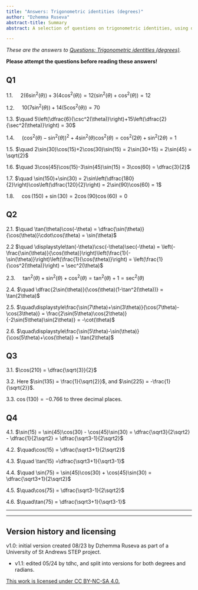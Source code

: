 ```yaml
---
title: "Answers: Trigonometric identities (degrees)"
author: "Dzhemma Ruseva"
abstract-title: Summary
abstract: A selection of questions on trigonometric identities, using degrees to measure angles.

---
```


*These are the answers to [Questions: Trigonometric identities (degrees)](../questions/qs-trigonometricidentities-degrees.qmd).*

**Please attempt the questions before reading these answers!**


## Q1 {-}

1.1.  $\quad 2(6\sin^2(\theta))+3(4\cos^2(\theta)) = 12(\sin^2(\theta)+\cos^2(\theta)) = 12$

1.2.  $\quad 10(7\sin^2(\theta))+14(5\cos^2(\theta)) = 70$

1.3.  $\quad 5\left(\dfrac{6}{\csc^2(\theta)}\right)+15\left(\dfrac{2}{\sec^2(\theta)}\right) = 30$

1.4.  $\quad (\cos^2(\theta)-\sin^2(\theta))^2 + 4\sin^2(\theta)\cos^2(\theta) = \cos^2(2\theta) + \sin^2(2\theta) = 1$

<!-- 1.5.  $\ \quad7\cos(90-\theta)\sin(\theta)+7\sin(90-\theta)\cos(\theta)$ -->

<!-- **Answer:** $\ 7\cos(90-\theta)\sin(\theta)+7\sin(90-\theta)\cos(\theta) = 7\sin^2(\theta) + 7\cos^2(\theta) = 7$ -->

<!-- 1.6.  $\ \quad6\sin(\theta+2\pi)\sin(\theta+4\pi)+6\cos(\theta-2\pi)\cos(\theta-4\pi)$ -->

<!-- **Answer:** $\ 6\sin(\theta+2\pi)\sin(\theta+4\pi)+6\cos(\theta-2\pi)\cos(\theta-4\pi) = 6\sin^2(\theta) + 6\cos^2(\theta) = 6$ -->

1.5.  $\quad 2\sin(30)\cos(15)+2\cos(30)\sin(15) = 2\sin(30+15) = 2\sin(45) = \sqrt{2}$

1.6.  $\quad 3\cos(45)\cos(15)-3\sin(45)\sin(15) = 3\cos(60) = \dfrac{3}{2}$

1.7.  $\quad \sin(150)+\sin(30) = 2\sin\left(\dfrac{180}{2}\right)\cos\left(\dfrac{120}{2}\right) = 2\sin(90)\cos(60) = 1$ 

1.8. $\quad \cos(150)+\sin(30) = 2\cos(90)\cos(60) = 0$  


## Q2 {-}

2.1. $\quad \tan(\theta)\cos(-\theta) = \dfrac{\sin(\theta)}{\cos(\theta)}\cdot\cos(\theta) = \sin(\theta)$

2.2  $\quad \displaystyle\tan(-\theta)\csc(-\theta)\sec(-\theta) = \left(-\frac{\sin(\theta)}{\cos(\theta)}\right)\left(\frac{1}{-\sin(\theta)}\right)\left(\frac{1}{\cos(\theta)}\right) = \left(\frac{1}{\cos^2(\theta)}\right) = \sec^2(\theta)$

2.3. $\quad\tan^2(\theta)+\sin^2(\theta)+\cos^2(\theta) = \tan^2(\theta)+1 = \sec^2(\theta)$

2.4. $\quad \dfrac{2\sin(\theta)}{\cos(\theta)(1-\tan^2(\theta))} = \tan(2\theta)$

<!-- 2.5. $\ \quad\sin(90+\theta)-\sin(90-\theta)$ -->

<!-- **Answer:** $\ \sin(90+\theta)-\sin(90-\theta) = 2\sin(90)\cos(\theta) = 2\cos(\theta)$ -->

2.5. $\quad\displaystyle\frac{\sin(7\theta)+\sin(3\theta)}{\cos(7\theta)-\cos(3\theta)} = \frac{2\sin(5\theta)\cos(2\theta)}{-2\sin(5\theta)\sin(2\theta)} = -\cot(\theta)$

2.6. $\quad\displaystyle\frac{\sin(5\theta)-\sin(\theta)}{\cos(5\theta)+\cos(\theta)} = \tan(2\theta)$
 
## Q3 {-}

3.1. $\cos(210) = \dfrac{\sqrt{3}}{2}$

3.2. Here $\sin(135) = \frac{1}{\sqrt{2}}$, and $\sin(225) = -\frac{1}{\sqrt{2}}$.

3.3. $\cos(130) = -0.766$ to three decimal places.

## Q4 {-}

4.1. $\sin(15) = \sin(45)\cos(30) - \cos(45)\sin(30) = \dfrac{\sqrt3}{2\sqrt2} - \dfrac{1}{2\sqrt2} = \dfrac{\sqrt3-1}{2\sqrt2}$ 

4.2. $\quad\cos(15) = \dfrac{\sqrt3+1}{2\sqrt2}$

4.3. $\quad \tan(15) =\dfrac{\sqrt3+1}{\sqrt3-1}$

4.4. $\quad \sin(75) = \sin(45)\cos(30) + \cos(45)\sin(30) = \dfrac{\sqrt3+1}{2\sqrt2}$

4.5. $\quad\cos(75) = \dfrac{\sqrt3-1}{2\sqrt2}$

4.6. $\quad\tan(75) = \dfrac{\sqrt3+1}{\sqrt3-1}$

---

---

## Version history and licensing {-}

v1.0: initial version created 08/23 by Dzhemma Ruseva as part of a University of St Andrews STEP project.

  - v1.1: edited 05/24 by tdhc, and split into versions for both degrees and radians.

[This work is licensed under CC BY-NC-SA 4.0.](https://creativecommons.org/licenses/by-nc-sa/4.0/?ref=chooser-v1)


